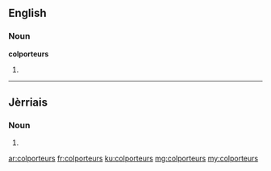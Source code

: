 ==English==

===Noun===
'''colporteurs'''

# {{plural of|colporteur}}

----

==Jèrriais==

===Noun===
{{head|roa-jer|g=m-p}}

# {{plural of|colporteux|lang=roa-jer}}

[[ar:colporteurs]]
[[fr:colporteurs]]
[[ku:colporteurs]]
[[mg:colporteurs]]
[[my:colporteurs]]